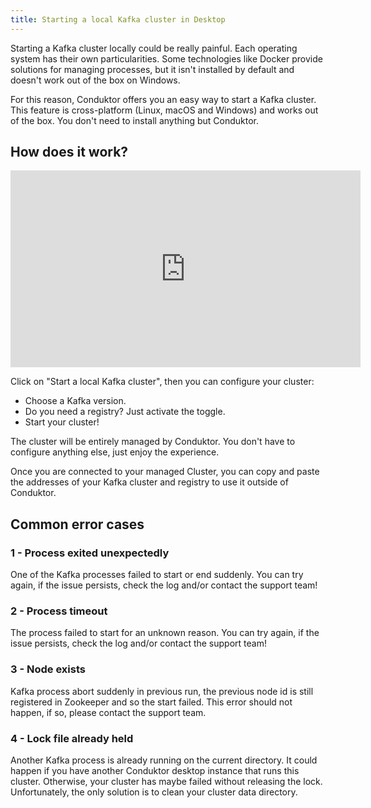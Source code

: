 ```yaml
---
title: Starting a local Kafka cluster in Desktop
---
```


Starting a Kafka cluster locally could be really painful. Each operating system has their own particularities. Some technologies like Docker provide solutions for managing processes, but it isn't installed by default and doesn't work out of the box on Windows.

For this reason, Conduktor offers you an easy way to start a Kafka cluster. This feature is cross-platform (Linux, macOS and Windows) and works out of the box. You don't need to install anything but Conduktor.

## How does it work?

<iframe width="560" height="315" src="https://www.youtube.com/embed/CHyl5jPVqV4" title="YouTube video player" frameBorder="0" allow="accelerometer; autoplay; clipboard-write; encrypted-media; gyroscope; picture-in-picture" allowFullScreen></iframe>

Click on "Start a local Kafka cluster", then you can configure your cluster:

- Choose a Kafka version.
- Do you need a registry? Just activate the toggle.
- Start your cluster!

The cluster will be entirely managed by Conduktor. You don't have to configure anything else, just enjoy the experience.

Once you are connected to your managed Cluster, you can copy and paste the addresses of your Kafka cluster and registry to use it outside of Conduktor.

## Common error cases

### 1 - Process exited unexpectedly

One of the Kafka processes failed to start or end suddenly. You can try again, if the issue persists, check the log and/or contact the support team!

### 2 - Process timeout

The process failed to start for an unknown reason. You can try again, if the issue persists, check the log and/or contact the support team!

### 3 - Node exists

Kafka process abort suddenly in previous run, the previous node id is still registered in Zookeeper and so the start failed. This error should not happen, if so, please contact the support team.

### 4 - Lock file already held

Another Kafka process is already running on the current directory. It could happen if you have another Conduktor desktop instance that runs this cluster. Otherwise, your cluster has maybe failed without releasing the lock. Unfortunately, the only solution is to clean your cluster data directory.
